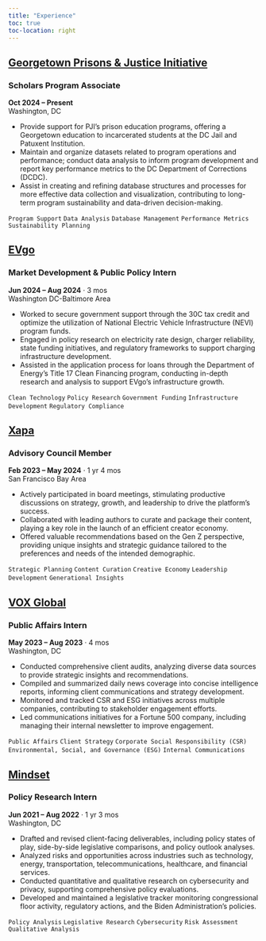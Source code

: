 ---
title: "Experience"
toc: true
toc-location: right
---

## [Georgetown Prisons & Justice Initiative](https://prisonsandjustice.georgetown.edu/){target="_blank"}  
### Scholars Program Associate
**Oct 2024 – Present**  
Washington, DC  

- Provide support for PJI’s prison education programs, offering a Georgetown education to incarcerated students at the DC Jail and Patuxent Institution.  
- Maintain and organize datasets related to program operations and performance; conduct data analysis to inform program development and report key performance metrics to the DC Department of Corrections (DCDC).  
- Assist in creating and refining database structures and processes for more effective data collection and visualization, contributing to long-term program sustainability and data-driven decision-making.  

`Program Support` `Data Analysis` `Database Management` `Performance Metrics` `Sustainability Planning`


## [EVgo](https://www.evgo.com/){target="_blank"}  
### Market Development & Public Policy Intern
**Jun 2024 – Aug 2024** · 3 mos  
Washington DC-Baltimore Area  

- Worked to secure government support through the 30C tax credit and optimize the utilization of National Electric Vehicle Infrastructure (NEVI) program funds.  
- Engaged in policy research on electricity rate design, charger reliability, state funding initiatives, and regulatory frameworks to support charging infrastructure development.  
- Assisted in the application process for loans through the Department of Energy’s Title 17 Clean Financing program, conducting in-depth research and analysis to support EVgo’s infrastructure growth.  

`Clean Technology` `Policy Research` `Government Funding` `Infrastructure Development` `Regulatory Compliance`


## [Xapa](https://www.xapa.com/){target="_blank"}  
### Advisory Council Member
**Feb 2023 – May 2024** · 1 yr 4 mos  
San Francisco Bay Area   

- Actively participated in board meetings, stimulating productive discussions on strategy, growth, and leadership to drive the platform's success.  
- Collaborated with leading authors to curate and package their content, playing a key role in the launch of an efficient creator economy.  
- Offered valuable recommendations based on the Gen Z perspective, providing unique insights and strategic guidance tailored to the preferences and needs of the intended demographic.  

`Strategic Planning` `Content Curation` `Creative Economy` `Leadership Development` `Generational Insights`


## [VOX Global](https://voxglobal.com/){target="_blank"} 
### Public Affairs Intern
**May 2023 – Aug 2023** · 4 mos  
Washington, DC  

- Conducted comprehensive client audits, analyzing diverse data sources to provide strategic insights and recommendations.  
- Compiled and summarized daily news coverage into concise intelligence reports, informing client communications and strategy development.  
- Monitored and tracked CSR and ESG initiatives across multiple companies, contributing to stakeholder engagement efforts.  
- Led communications initiatives for a Fortune 500 company, including managing their internal newsletter to improve engagement.  

`Public Affairs` `Client Strategy` `Corporate Social Responsibility (CSR)` `Environmental, Social, and Governance (ESG)` `Internal Communications`


## [Mindset](https://mindsetdc.com/){target="_blank"}
### Policy Research Intern
**Jun 2021 – Aug 2022** · 1 yr 3 mos  
Washington, DC  

- Drafted and revised client-facing deliverables, including policy states of play, side-by-side legislative comparisons, and policy outlook analyses.  
- Analyzed risks and opportunities across industries such as technology, energy, transportation, telecommunications, healthcare, and financial services.  
- Conducted quantitative and qualitative research on cybersecurity and privacy, supporting comprehensive policy evaluations.  
- Developed and maintained a legislative tracker monitoring congressional floor activity, regulatory actions, and the Biden Administration’s policies.  

`Policy Analysis` `Legislative Research` `Cybersecurity` `Risk Assessment` `Qualitative Analysis`
